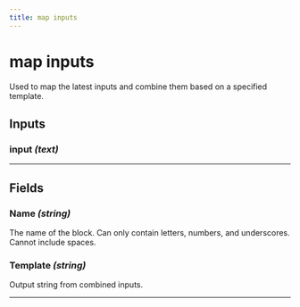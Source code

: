 ```yaml
---
title: map inputs
---
```


# map inputs
Used to map the latest inputs and combine them based on a specified template.

## Inputs
### input _(text)_
---
## Fields

        

### Name _(string)_
The name of the block. Can only contain letters, numbers, and underscores. Cannot include spaces.
        

### Template _(string)_
Output string from combined inputs.
        
---
    